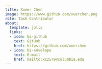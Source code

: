 ```yaml
---
title: Xueer Chen
image: https://www.github.com/xuerchen.png
role: Task Contributor
about:
  template: jolla
  links:
  - icon: bi-github
    text: GitHub
    href: https://github.com/xuerchen
  - icon: bi-envelope
    text: E-mail
    href: mailto:xc2579@columbia.edu
---
```


